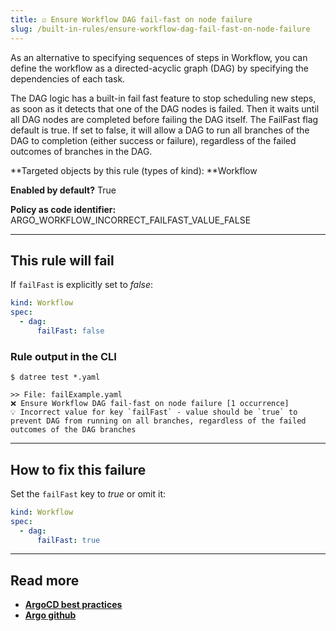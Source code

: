 ```yaml
---
title: ☑️ Ensure Workflow DAG fail-fast on node failure
slug: /built-in-rules/ensure-workflow-dag-fail-fast-on-node-failure
---
```


As an alternative to specifying sequences of steps in Workflow, you can define the workflow as a directed-acyclic graph (DAG) by specifying the dependencies of each task.

The DAG logic has a built-in fail fast feature to stop scheduling new steps, as soon as it detects that one of the DAG nodes is failed. Then it waits until all DAG nodes are completed before failing the DAG itself. The FailFast flag default is true. If set to false, it will allow a DAG to run all branches of the DAG to completion (either success or failure), regardless of the failed outcomes of branches in the DAG.

**Targeted objects by this rule (types of kind): **Workflow

**Enabled by default?** True

**Policy as code identifier:** ARGO_WORKFLOW_INCORRECT_FAILFAST_VALUE_FALSE

---

## This rule will fail

If `failFast` is explicitly set to _false_:

```yaml
kind: Workflow
spec:
  - dag:
      failFast: false
```

### Rule output in the CLI

```terminal
$ datree test *.yaml

>> File: failExample.yaml
❌ Ensure Workflow DAG fail-fast on node failure [1 occurrence]
💡 Incorrect value for key `failFast` - value should be `true` to prevent DAG from running on all branches, regardless of the failed outcomes of the DAG branches
```

---

## **How to fix this failure**

Set the `failFast` key to _true_ or omit it:

```yaml
kind: Workflow
spec:
  - dag:
      failFast: true
```

---

## Read more

- [**ArgoCD best practices**](https://www.datree.io/resources/argocd-best-practices-you-should-know)
- [**Argo github**](https://github.com/argoproj/argo-workflows/blob/master/examples/dag-disable-failFast.yaml)
